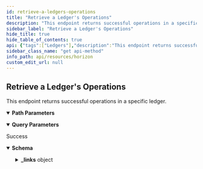 ```yaml
---
id: retrieve-a-ledgers-operations
title: "Retrieve a Ledger's Operations"
description: "This endpoint returns successful operations in a specific ledger."
sidebar_label: "Retrieve a Ledger's Operations"
hide_title: true
hide_table_of_contents: true
api: {"tags":["Ledgers"],"description":"This endpoint returns successful operations in a specific ledger.","operationId":"RetrieveALedgersOperations","parameters":[{"name":"sequence","in":"path","required":true,"description":"The sequence number of a specific ledger.","schema":{"type":"integer","example":0}},{"name":"cursor","in":"query","required":false,"description":"A number that points to a specific location in a collection of responses and is pulled from the paging_token value of a record.","schema":{"type":"integer","example":6606617478959105}},{"name":"order","in":"query","required":false,"description":"A designation of the order in which records should appear. Options include asc (ascending) or desc (descending). If this argument isn’t set, it defaults to asc.","schema":{"type":"string","enum":["asc","desc"]}},{"name":"limit","in":"query","required":false,"description":"The maximum number of records returned. The limit can range from 1 to 200 - an upper limit that is hardcoded in Horizon for performance reasons. If this argument isn’t designated, it defaults to 10.","schema":{"type":"integer","example":10}},{"name":"include_failed","in":"query","required":false,"description":"Set to true to include failed operations in results. Options include true and false.","schema":{"type":"boolean","enum":[true,false]}},{"name":"join","in":"query","required":false,"description":"Set to transactions to include the transactions which created each of the operations in the response."}],"responses":{"200":{"description":"Success","content":{"application/json":{"schema":{"type":"object","properties":{"_links":{"type":"object","properties":{"effects":{"type":"object","properties":{"href":{"type":"string","format":"link"},"templated":{"type":"boolean"}},"required":["href"]},"precedes":{"type":"object","properties":{"href":{"type":"string","format":"link"},"templated":{"type":"boolean"}},"required":["href"]},"self":{"type":"object","properties":{"href":{"type":"string","format":"link"},"templated":{"type":"boolean"}},"required":["href"]},"succeds":{"type":"object","properties":{"href":{"type":"string","format":"link"},"templated":{"type":"boolean"}},"required":["href"]},"transaction":{"type":"object","properties":{"href":{"type":"string","format":"link"},"templated":{"type":"boolean"}},"required":["href"]}}},"id":{"type":"string"},"paging_token":{"type":"string"},"type_i":{"type":"number","example":0},"type":{"type":"string","example":"create_account"}}},"examples":{"RetrieveALedgersOperations":{"value":{"_links":{"self":{"href":"https://horizon.stellar.org/ledgers/27147222/operations?cursor=&limit=2&order=asc"},"next":{"href":"https://horizon.stellar.org/ledgers/27147222/operations?cursor=116596430667259905&limit=2&order=asc"},"prev":{"href":"https://horizon.stellar.org/ledgers/27147222/operations?cursor=116596430667255809&limit=2&order=desc"}},"_embedded":{"records":[{"_links":{"self":{"href":"https://horizon.stellar.org/operations/116596430667255809"},"transaction":{"href":"https://horizon.stellar.org/transactions/3a644389bbec63dd2b107a03c16711563fc549daa7b7f56f951a2e470f81f2e0"},"effects":{"href":"https://horizon.stellar.org/operations/116596430667255809/effects"},"succeeds":{"href":"https://horizon.stellar.org/effects?order=desc&cursor=116596430667255809"},"precedes":{"href":"https://horizon.stellar.org/effects?order=asc&cursor=116596430667255809"}},"id":"116596430667255809","paging_token":"116596430667255809","transaction_successful":true,"source_account":"GDQWI6FKB72DPOJE4CGYCFQZKRPQQIOYXRMZ5KEVGXMG6UUTGJMBCASH","type":"payment","type_i":1,"created_at":"2019-12-06T23:05:38Z","transaction_hash":"3a644389bbec63dd2b107a03c16711563fc549daa7b7f56f951a2e470f81f2e0","asset_type":"credit_alphanum4","asset_code":"NODL","asset_issuer":"GB2Y3AWXVROM2BHFQKQPTWKIOI3TZEBBD3LTKTVQTKEPXGOBE742NODL","from":"GDQWI6FKB72DPOJE4CGYCFQZKRPQQIOYXRMZ5KEVGXMG6UUTGJMBCASH","to":"GAD35Y7AEQYS4WNZND5OV7HQ6ALBDDNTNFO2TN2CM4ERE7ZV4FJBNXZ6","amount":"0.0000077"},{"_links":{"self":{"href":"https://horizon.stellar.org/operations/116596430667259905"},"transaction":{"href":"https://horizon.stellar.org/transactions/83eabfa824b57436eda49bb9ac28675285f6d945325f69db41792078a83d3479"},"effects":{"href":"https://horizon.stellar.org/operations/116596430667259905/effects"},"succeeds":{"href":"https://horizon.stellar.org/effects?order=desc&cursor=116596430667259905"},"precedes":{"href":"https://horizon.stellar.org/effects?order=asc&cursor=116596430667259905"}},"id":"116596430667259905","paging_token":"116596430667259905","transaction_successful":true,"source_account":"GBE63IHPHXHKQHIF7L5P5MGOV4MMDYE6RGZCJYWJPBRQZDJ5MOAPOX7A","type":"manage_offer","type_i":3,"created_at":"2019-12-06T23:05:38Z","transaction_hash":"83eabfa824b57436eda49bb9ac28675285f6d945325f69db41792078a83d3479","amount":"0.0000023","price":"0.0484621","price_r":{"n":484621,"d":10000000},"buying_asset_type":"native","selling_asset_type":"credit_alphanum4","selling_asset_code":"RMT","selling_asset_issuer":"GDEGOXPCHXWFYY234D2YZSPEJ24BX42ESJNVHY5H7TWWQSYRN5ZKZE3N","offer_id":0}]}}}}}}}},"method":"get","path":"/ledgers/{sequence}/operations","servers":[{"url":"https://horizon.stellar.org","description":"The main network"},{"url":"https://horizon-testnet.stellar.org","description":"The test network"}],"info":{"title":"Horizon","version":"0.0.1"},"postman":{"name":"Retrieve a Ledger's Operations","description":{"content":"This endpoint returns successful operations in a specific ledger.","type":"text/plain"},"url":{"path":["ledgers",":sequence","operations"],"host":["{{baseUrl}}"],"query":[{"disabled":false,"description":{"content":"A number that points to a specific location in a collection of responses and is pulled from the paging_token value of a record.","type":"text/plain"},"key":"cursor","value":""},{"disabled":false,"description":{"content":"A designation of the order in which records should appear. Options include asc (ascending) or desc (descending). If this argument isn’t set, it defaults to asc.","type":"text/plain"},"key":"order","value":""},{"disabled":false,"description":{"content":"The maximum number of records returned. The limit can range from 1 to 200 - an upper limit that is hardcoded in Horizon for performance reasons. If this argument isn’t designated, it defaults to 10.","type":"text/plain"},"key":"limit","value":""},{"disabled":false,"description":{"content":"Set to true to include failed operations in results. Options include true and false.","type":"text/plain"},"key":"include_failed","value":""},{"description":{"content":"Set to transactions to include the transactions which created each of the operations in the response.","type":"text/plain"},"key":"join","value":""}],"variable":[{"disabled":false,"description":{"content":"(Required) The sequence number of a specific ledger.","type":"text/plain"},"type":"any","value":"","key":"sequence"}]},"header":[{"key":"Accept","value":"application/json"}],"method":"GET"}}
sidebar_class_name: "get api-method"
info_path: api/resources/horizon
custom_edit_url: null
---
```



## Retrieve a Ledger's Operations



This endpoint returns successful operations in a specific ledger.

<details style={{"marginBottom":"1rem"}} data-collapsed={false} open={true}><summary style={{}}><strong>Path Parameters</strong></summary><div><ul><ParamsItem className={"paramsItem"} param={{"name":"sequence","in":"path","required":true,"description":"The sequence number of a specific ledger.","schema":{"type":"integer","example":0}}}></ParamsItem></ul></div></details><details style={{"marginBottom":"1rem"}} data-collapsed={false} open={true}><summary style={{}}><strong>Query Parameters</strong></summary><div><ul><ParamsItem className={"paramsItem"} param={{"name":"cursor","in":"query","required":false,"description":"A number that points to a specific location in a collection of responses and is pulled from the paging_token value of a record.","schema":{"type":"integer","example":6606617478959105}}}></ParamsItem><ParamsItem className={"paramsItem"} param={{"name":"order","in":"query","required":false,"description":"A designation of the order in which records should appear. Options include asc (ascending) or desc (descending). If this argument isn’t set, it defaults to asc.","schema":{"type":"string","enum":["asc","desc"]}}}></ParamsItem><ParamsItem className={"paramsItem"} param={{"name":"limit","in":"query","required":false,"description":"The maximum number of records returned. The limit can range from 1 to 200 - an upper limit that is hardcoded in Horizon for performance reasons. If this argument isn’t designated, it defaults to 10.","schema":{"type":"integer","example":10}}}></ParamsItem><ParamsItem className={"paramsItem"} param={{"name":"include_failed","in":"query","required":false,"description":"Set to true to include failed operations in results. Options include true and false.","schema":{"type":"boolean","enum":[true,false]}}}></ParamsItem><ParamsItem className={"paramsItem"} param={{"name":"join","in":"query","required":false,"description":"Set to transactions to include the transactions which created each of the operations in the response."}}></ParamsItem></ul></div></details><div><ApiTabs><TabItem label={"200"} value={"200"}><div>

Success

</div><div><MimeTabs schemaType={"response"}><TabItem label={"application/json"} value={"application/json"}><SchemaTabs><TabItem label={"Schema"} value={"Schema"}><details style={{}} data-collapsed={false} open={true}><summary style={{"textAlign":"left"}}><strong>Schema</strong></summary><div style={{"textAlign":"left","marginLeft":"1rem"}}></div><ul style={{"marginLeft":"1rem"}}><SchemaItem collapsible={true} className={"schemaItem"}><details style={{}}><summary style={{}}><strong>_links</strong><span style={{"opacity":"0.6"}}> object</span></summary><div style={{"marginLeft":"1rem"}}><SchemaItem collapsible={true} className={"schemaItem"}><details style={{}}><summary style={{}}><strong>effects</strong><span style={{"opacity":"0.6"}}> object</span></summary><div style={{"marginLeft":"1rem"}}><SchemaItem collapsible={false} name={"href"} required={false} schemaName={"link"} qualifierMessage={undefined} schema={{"type":"string","format":"link"}}></SchemaItem><SchemaItem collapsible={false} name={"templated"} required={false} schemaName={"boolean"} qualifierMessage={undefined} schema={{"type":"boolean"}}></SchemaItem></div></details></SchemaItem><SchemaItem collapsible={true} className={"schemaItem"}><details style={{}}><summary style={{}}><strong>precedes</strong><span style={{"opacity":"0.6"}}> object</span></summary><div style={{"marginLeft":"1rem"}}><SchemaItem collapsible={false} name={"href"} required={false} schemaName={"link"} qualifierMessage={undefined} schema={{"type":"string","format":"link"}}></SchemaItem><SchemaItem collapsible={false} name={"templated"} required={false} schemaName={"boolean"} qualifierMessage={undefined} schema={{"type":"boolean"}}></SchemaItem></div></details></SchemaItem><SchemaItem collapsible={true} className={"schemaItem"}><details style={{}}><summary style={{}}><strong>self</strong><span style={{"opacity":"0.6"}}> object</span></summary><div style={{"marginLeft":"1rem"}}><SchemaItem collapsible={false} name={"href"} required={false} schemaName={"link"} qualifierMessage={undefined} schema={{"type":"string","format":"link"}}></SchemaItem><SchemaItem collapsible={false} name={"templated"} required={false} schemaName={"boolean"} qualifierMessage={undefined} schema={{"type":"boolean"}}></SchemaItem></div></details></SchemaItem><SchemaItem collapsible={true} className={"schemaItem"}><details style={{}}><summary style={{}}><strong>succeds</strong><span style={{"opacity":"0.6"}}> object</span></summary><div style={{"marginLeft":"1rem"}}><SchemaItem collapsible={false} name={"href"} required={false} schemaName={"link"} qualifierMessage={undefined} schema={{"type":"string","format":"link"}}></SchemaItem><SchemaItem collapsible={false} name={"templated"} required={false} schemaName={"boolean"} qualifierMessage={undefined} schema={{"type":"boolean"}}></SchemaItem></div></details></SchemaItem><SchemaItem collapsible={true} className={"schemaItem"}><details style={{}}><summary style={{}}><strong>transaction</strong><span style={{"opacity":"0.6"}}> object</span></summary><div style={{"marginLeft":"1rem"}}><SchemaItem collapsible={false} name={"href"} required={false} schemaName={"link"} qualifierMessage={undefined} schema={{"type":"string","format":"link"}}></SchemaItem><SchemaItem collapsible={false} name={"templated"} required={false} schemaName={"boolean"} qualifierMessage={undefined} schema={{"type":"boolean"}}></SchemaItem></div></details></SchemaItem></div></details></SchemaItem><SchemaItem collapsible={false} name={"id"} required={false} schemaName={"string"} qualifierMessage={undefined} schema={{"type":"string"}}></SchemaItem><SchemaItem collapsible={false} name={"paging_token"} required={false} schemaName={"string"} qualifierMessage={undefined} schema={{"type":"string"}}></SchemaItem><SchemaItem collapsible={false} name={"type_i"} required={false} schemaName={"number"} qualifierMessage={undefined} schema={{"type":"number","example":0}}></SchemaItem><SchemaItem collapsible={false} name={"type"} required={false} schemaName={"string"} qualifierMessage={undefined} schema={{"type":"string","example":"create_account"}}></SchemaItem></ul></details></TabItem><TabItem label={"Example (from schema)"} value={"Example (from schema)"}><ResponseSamples responseExample={"{\n  \"_links\": {\n    \"effects\": {\n      \"href\": \"string\",\n      \"templated\": true\n    },\n    \"precedes\": {\n      \"href\": \"string\",\n      \"templated\": true\n    },\n    \"self\": {\n      \"href\": \"string\",\n      \"templated\": true\n    },\n    \"succeds\": {\n      \"href\": \"string\",\n      \"templated\": true\n    },\n    \"transaction\": {\n      \"href\": \"string\",\n      \"templated\": true\n    }\n  },\n  \"id\": \"string\",\n  \"paging_token\": \"string\",\n  \"type_i\": 0,\n  \"type\": \"create_account\"\n}"} language={"json"}></ResponseSamples></TabItem><TabItem label={"RetrieveALedgersOperations"} value={"RetrieveALedgersOperations"}><ResponseSamples responseExample={"{\n  \"_links\": {\n    \"self\": {\n      \"href\": \"https://horizon.stellar.org/ledgers/27147222/operations?cursor=&limit=2&order=asc\"\n    },\n    \"next\": {\n      \"href\": \"https://horizon.stellar.org/ledgers/27147222/operations?cursor=116596430667259905&limit=2&order=asc\"\n    },\n    \"prev\": {\n      \"href\": \"https://horizon.stellar.org/ledgers/27147222/operations?cursor=116596430667255809&limit=2&order=desc\"\n    }\n  },\n  \"_embedded\": {\n    \"records\": [\n      {\n        \"_links\": {\n          \"self\": {\n            \"href\": \"https://horizon.stellar.org/operations/116596430667255809\"\n          },\n          \"transaction\": {\n            \"href\": \"https://horizon.stellar.org/transactions/3a644389bbec63dd2b107a03c16711563fc549daa7b7f56f951a2e470f81f2e0\"\n          },\n          \"effects\": {\n            \"href\": \"https://horizon.stellar.org/operations/116596430667255809/effects\"\n          },\n          \"succeeds\": {\n            \"href\": \"https://horizon.stellar.org/effects?order=desc&cursor=116596430667255809\"\n          },\n          \"precedes\": {\n            \"href\": \"https://horizon.stellar.org/effects?order=asc&cursor=116596430667255809\"\n          }\n        },\n        \"id\": \"116596430667255809\",\n        \"paging_token\": \"116596430667255809\",\n        \"transaction_successful\": true,\n        \"source_account\": \"GDQWI6FKB72DPOJE4CGYCFQZKRPQQIOYXRMZ5KEVGXMG6UUTGJMBCASH\",\n        \"type\": \"payment\",\n        \"type_i\": 1,\n        \"created_at\": \"2019-12-06T23:05:38Z\",\n        \"transaction_hash\": \"3a644389bbec63dd2b107a03c16711563fc549daa7b7f56f951a2e470f81f2e0\",\n        \"asset_type\": \"credit_alphanum4\",\n        \"asset_code\": \"NODL\",\n        \"asset_issuer\": \"GB2Y3AWXVROM2BHFQKQPTWKIOI3TZEBBD3LTKTVQTKEPXGOBE742NODL\",\n        \"from\": \"GDQWI6FKB72DPOJE4CGYCFQZKRPQQIOYXRMZ5KEVGXMG6UUTGJMBCASH\",\n        \"to\": \"GAD35Y7AEQYS4WNZND5OV7HQ6ALBDDNTNFO2TN2CM4ERE7ZV4FJBNXZ6\",\n        \"amount\": \"0.0000077\"\n      },\n      {\n        \"_links\": {\n          \"self\": {\n            \"href\": \"https://horizon.stellar.org/operations/116596430667259905\"\n          },\n          \"transaction\": {\n            \"href\": \"https://horizon.stellar.org/transactions/83eabfa824b57436eda49bb9ac28675285f6d945325f69db41792078a83d3479\"\n          },\n          \"effects\": {\n            \"href\": \"https://horizon.stellar.org/operations/116596430667259905/effects\"\n          },\n          \"succeeds\": {\n            \"href\": \"https://horizon.stellar.org/effects?order=desc&cursor=116596430667259905\"\n          },\n          \"precedes\": {\n            \"href\": \"https://horizon.stellar.org/effects?order=asc&cursor=116596430667259905\"\n          }\n        },\n        \"id\": \"116596430667259905\",\n        \"paging_token\": \"116596430667259905\",\n        \"transaction_successful\": true,\n        \"source_account\": \"GBE63IHPHXHKQHIF7L5P5MGOV4MMDYE6RGZCJYWJPBRQZDJ5MOAPOX7A\",\n        \"type\": \"manage_offer\",\n        \"type_i\": 3,\n        \"created_at\": \"2019-12-06T23:05:38Z\",\n        \"transaction_hash\": \"83eabfa824b57436eda49bb9ac28675285f6d945325f69db41792078a83d3479\",\n        \"amount\": \"0.0000023\",\n        \"price\": \"0.0484621\",\n        \"price_r\": {\n          \"n\": 484621,\n          \"d\": 10000000\n        },\n        \"buying_asset_type\": \"native\",\n        \"selling_asset_type\": \"credit_alphanum4\",\n        \"selling_asset_code\": \"RMT\",\n        \"selling_asset_issuer\": \"GDEGOXPCHXWFYY234D2YZSPEJ24BX42ESJNVHY5H7TWWQSYRN5ZKZE3N\",\n        \"offer_id\": 0\n      }\n    ]\n  }\n}"} language={"json"}></ResponseSamples></TabItem></SchemaTabs></TabItem></MimeTabs></div></TabItem></ApiTabs></div>
      